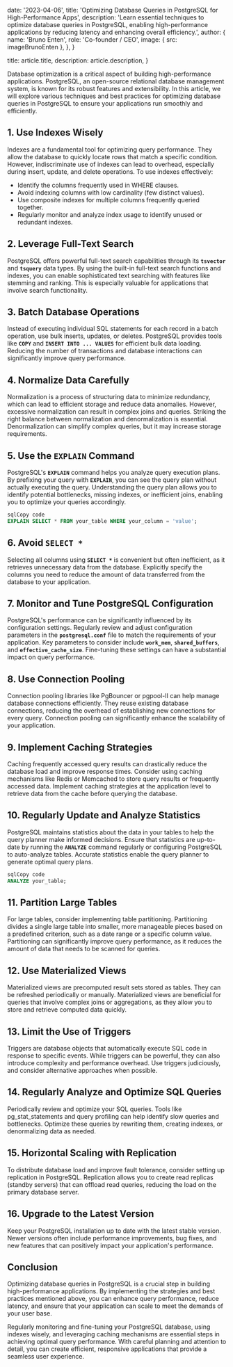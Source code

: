 
  date: '2023-04-06',
  title: 'Optimizing Database Queries in PostgreSQL for High-Performance Apps',
  description:
    'Learn essential techniques to optimize database queries in PostgreSQL, enabling high-performance applications by reducing latency and enhancing overall efficiency.',
  author: {
    name: 'Bruno Enten',
    role: 'Co-founder / CEO',
    image: { src: imageBrunoEnten },
  },
}

  title: article.title,
  description: article.description,
}

Database optimization is a critical aspect of building high-performance applications. PostgreSQL, an open-source relational database management system, is known for its robust features and extensibility. In this article, we will explore various techniques and best practices for optimizing database queries in PostgreSQL to ensure your applications run smoothly and efficiently.

## **1. Use Indexes Wisely**

Indexes are a fundamental tool for optimizing query performance. They allow the database to quickly locate rows that match a specific condition. However, indiscriminate use of indexes can lead to overhead, especially during insert, update, and delete operations. To use indexes effectively:

- Identify the columns frequently used in WHERE clauses.
- Avoid indexing columns with low cardinality (few distinct values).
- Use composite indexes for multiple columns frequently queried together.
- Regularly monitor and analyze index usage to identify unused or redundant indexes.

## **2. Leverage Full-Text Search**

PostgreSQL offers powerful full-text search capabilities through its **`tsvector`** and **`tsquery`** data types. By using the built-in full-text search functions and indexes, you can enable sophisticated text searching with features like stemming and ranking. This is especially valuable for applications that involve search functionality.

## **3. Batch Database Operations**

Instead of executing individual SQL statements for each record in a batch operation, use bulk inserts, updates, or deletes. PostgreSQL provides tools like **`COPY`** and **`INSERT INTO ... VALUES`** for efficient bulk data loading. Reducing the number of transactions and database interactions can significantly improve query performance.

## **4. Normalize Data Carefully**

Normalization is a process of structuring data to minimize redundancy, which can lead to efficient storage and reduce data anomalies. However, excessive normalization can result in complex joins and queries. Striking the right balance between normalization and denormalization is essential. Denormalization can simplify complex queries, but it may increase storage requirements.

## **5. Use the `EXPLAIN` Command**

PostgreSQL's **`EXPLAIN`** command helps you analyze query execution plans. By prefixing your query with **`EXPLAIN`**, you can see the query plan without actually executing the query. Understanding the query plan allows you to identify potential bottlenecks, missing indexes, or inefficient joins, enabling you to optimize your queries accordingly.

```sql
sqlCopy code
EXPLAIN SELECT * FROM your_table WHERE your_column = 'value';

```

## **6. Avoid `SELECT *`**

Selecting all columns using **`SELECT *`** is convenient but often inefficient, as it retrieves unnecessary data from the database. Explicitly specify the columns you need to reduce the amount of data transferred from the database to your application.

## **7. Monitor and Tune PostgreSQL Configuration**

PostgreSQL's performance can be significantly influenced by its configuration settings. Regularly review and adjust configuration parameters in the **`postgresql.conf`** file to match the requirements of your application. Key parameters to consider include **`work_mem`**, **`shared_buffers`**, and **`effective_cache_size`**. Fine-tuning these settings can have a substantial impact on query performance.

## **8. Use Connection Pooling**

Connection pooling libraries like PgBouncer or pgpool-II can help manage database connections efficiently. They reuse existing database connections, reducing the overhead of establishing new connections for every query. Connection pooling can significantly enhance the scalability of your application.

## **9. Implement Caching Strategies**

Caching frequently accessed query results can drastically reduce the database load and improve response times. Consider using caching mechanisms like Redis or Memcached to store query results or frequently accessed data. Implement caching strategies at the application level to retrieve data from the cache before querying the database.

## **10. Regularly Update and Analyze Statistics**

PostgreSQL maintains statistics about the data in your tables to help the query planner make informed decisions. Ensure that statistics are up-to-date by running the **`ANALYZE`** command regularly or configuring PostgreSQL to auto-analyze tables. Accurate statistics enable the query planner to generate optimal query plans.

```sql
sqlCopy code
ANALYZE your_table;

```

## **11. Partition Large Tables**

For large tables, consider implementing table partitioning. Partitioning divides a single large table into smaller, more manageable pieces based on a predefined criterion, such as a date range or a specific column value. Partitioning can significantly improve query performance, as it reduces the amount of data that needs to be scanned for queries.

## **12. Use Materialized Views**

Materialized views are precomputed result sets stored as tables. They can be refreshed periodically or manually. Materialized views are beneficial for queries that involve complex joins or aggregations, as they allow you to store and retrieve computed data quickly.

## **13. Limit the Use of Triggers**

Triggers are database objects that automatically execute SQL code in response to specific events. While triggers can be powerful, they can also introduce complexity and performance overhead. Use triggers judiciously, and consider alternative approaches when possible.

## **14. Regularly Analyze and Optimize SQL Queries**

Periodically review and optimize your SQL queries. Tools like pg_stat_statements and query profiling can help identify slow queries and bottlenecks. Optimize these queries by rewriting them, creating indexes, or denormalizing data as needed.

## **15. Horizontal Scaling with Replication**

To distribute database load and improve fault tolerance, consider setting up replication in PostgreSQL. Replication allows you to create read replicas (standby servers) that can offload read queries, reducing the load on the primary database server.

## **16. Upgrade to the Latest Version**

Keep your PostgreSQL installation up to date with the latest stable version. Newer versions often include performance improvements, bug fixes, and new features that can positively impact your application's performance.

## **Conclusion**

Optimizing database queries in PostgreSQL is a crucial step in building high-performance applications. By implementing the strategies and best practices mentioned above, you can enhance query performance, reduce latency, and ensure that your application can scale to meet the demands of your user base.

Regularly monitoring and fine-tuning your PostgreSQL database, using indexes wisely, and leveraging caching mechanisms are essential steps in achieving optimal query performance. With careful planning and attention to detail, you can create efficient, responsive applications that provide a seamless user experience.

